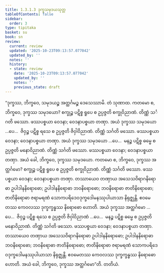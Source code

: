 ```yaml
---
title: 1.3.1.3 ဒုက္ခသမုဒယသုတ္တ
tableOfContents: false
sidebar:
  order: 3
type: tipitaka
basket: su
book: sn
review:
  current: review
  updated: '2025-10-23T09:13:57.077042'
  updated_by: ''
  notes: ''
  history:
  - state: review
    date: '2025-10-23T09:13:57.077042'
    updated_by: ''
    notes: ''
    previous_state: draft
---
```



<ReviewStatus review={frontmatter.review} showDetails={true} />

<HypothesisAnnotation frontmatter={frontmatter} />

<DynamicBreadcrumb />

<Division number="106" book="sn" e="ch" v="18" p="296">

<Paragraph number="575" book="sn">
“ဒုက္ခဿ, ဘိက္ခဝေ, သမုဒယဉ္စ အတ္ထင်္ဂမဉ္စ ဒေသေဿာမိ. တံ သုဏာထ. ကတမော စ, ဘိက္ခဝေ, ဒုက္ခဿ သမုဒယော? စက္ခုဉ္စ ပဋိစ္စ ရူပေ စ ဥပ္ပဇ္ဇတိ စက္ခုဝိညာဏံ. တိဏ္ဏံ သင်္ဂတိ ဖဿော. ဖဿပစ္စယာ ဝေဒနာ; ဝေဒနာပစ္စယာ တဏှာ. အယံ ဒုက္ခဿ သမုဒယော …ပေ…  ဇိဝှဉ္စ ပဋိစ္စ ရသေ စ ဥပ္ပဇ္ဇတိ ဇိဝှါဝိညာဏံ. တိဏ္ဏံ သင်္ဂတိ ဖဿော. ဖဿပစ္စယာ ဝေဒနာ; ဝေဒနာပစ္စယာ တဏှာ. အယံ ဒုက္ခဿ သမုဒယော …ပေ…  မနဉ္စ ပဋိစ္စ ဓမ္မေ စ ဥပ္ပဇ္ဇတိ မနောဝိညာဏံ. တိဏ္ဏံ သင်္ဂတိ ဖဿော. ဖဿပစ္စယာ ဝေဒနာ; ဝေဒနာပစ္စယာ တဏှာ. အယံ ခေါ, ဘိက္ခဝေ, ဒုက္ခဿ သမုဒယော.
</Paragraph>

<Paragraph number="576" book="sn">
ကတမော စ, ဘိက္ခဝေ, ဒုက္ခဿ အတ္ထင်္ဂမော? စက္ခုဉ္စ ပဋိစ္စ ရူပေ စ ဥပ္ပဇ္ဇတိ စက္ခုဝိညာဏံ. တိဏ္ဏံ သင်္ဂတိ ဖဿော. ဖဿပစ္စယာ ဝေဒနာ; ဝေဒနာပစ္စယာ တဏှာ. တဿာယေဝ တဏှာယ အသေသဝိရာဂနိရောဓာ ဥပါဒါနနိရောဓော; ဥပါဒါနနိရောဓာ ဘဝနိရောဓော; ဘဝနိရောဓာ ဇာတိနိရောဓော; ဇာတိနိရောဓာ ဇရာမရဏံ သောကပရိဒေဝဒုက္ခဒေါမနဿုပါယာသာ နိရုဇ္ဈန္တိ. ဧဝမေတဿ ကေဝလဿ ဒုက္ခက္ခန္ဓဿ နိရောဓော ဟောတိ. အယံ ဒုက္ခဿ အတ္ထင်္ဂမော …ပေ…  ဇိဝှဉ္စ ပဋိစ္စ ရသေ စ ဥပ္ပဇ္ဇတိ ဇိဝှါဝိညာဏံ …ပေ…  မနဉ္စ ပဋိစ္စ ဓမ္မေ စ ဥပ္ပဇ္ဇတိ မနောဝိညာဏံ. တိဏ္ဏံ သင်္ဂတိ ဖဿော. ဖဿပစ္စယာ ဝေဒနာ; ဝေဒနာပစ္စယာ တဏှာ. တဿာယေဝ တဏှာယ အသေသဝိရာဂနိရောဓာ ဥပါဒါနနိရောဓော; ဥပါဒါနနိရောဓာ ဘဝနိရောဓော; ဘဝနိရောဓာ ဇာတိနိရောဓော; ဇာတိနိရောဓာ ဇရာမရဏံ သောကပရိဒေဝဒုက္ခဒေါမနဿုပါယာသာ နိရုဇ္ဈန္တိ. ဧဝမေတဿ ကေဝလဿ ဒုက္ခက္ခန္ဓဿ နိရောဓော ဟောတိ. အယံ ခေါ, ဘိက္ခဝေ, ဒုက္ခဿ အတ္ထင်္ဂမော”တိ.

</Paragraph>
</Division>

<Paragraph number="577" type="center" book="sn">
တတိယံ.
</Paragraph>
